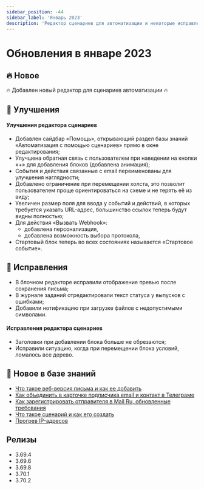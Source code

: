 ```yaml
---
sidebar_position: -44
sidebar_label: 'Январь 2023'
description: 'Редактор сценариев для автоматизации и некоторые исправления'
---
```


# Обновления в январе 2023

## 🔥 Новое

🔥 Добавлен новый редактор для сценариев автоматизации 🔥

## 🚀 Улучшения

#### Улучшения редактора сценариев

- Добавлен сайдбар «Помощь», открывающий раздел базы знаний «Автоматизация с помощью сценариев» прямо в окне редактирования;
- Улучшена обратная связь с пользователем при наведении на кнопки «+» для добавления блоков (добавлена анимация);
- События и действия связанные с email переименованы для улучшения наглядности;
- Добавлено ограничение при перемещении холста, это позволит пользователем проще ориентироваться на схеме и не терять её из виду;
- Увеличен размер поля для ввода у событий и действий, в которых требуется указать URL-адрес, большинство ссылок теперь будут видны полностью;
- Для действия «Вызвать Webhook»:
  - добавлена персонализация,
  - добавлена возможность выбора протокола,
- Стартовый блок теперь во всех состояниях называется «Стартовое событие».

## 🐛 Исправления

- В блочном редакторе исправили отображение превью после сохранения письма;
- В журнале заданий отредактировали текст статуса у выпусков с ошибками;
- Добавили нотификацию при загрузке файлов с недопустимыми символами.

#### Исправления редактора сценариев

- Заголовки при добавлении блока больше не обрезаются;
- Исправили ситуацию, когда при перемещении блока условий, ломалось все дерево.

## 📖 Новое в базе знаний

- [Что такое веб-версия письма и как ее добавить](https://docs.sendsay.ru/getting-started/how-to-migrate-to-sendsay)
- [Как объединить в карточке подписчика email и контакт в Телеграме](https://docs.sendsay.ru/other-channels/telegram/how-to-connect-a-bot/#как-объединить-вкарточке-подписчика-email-иконтакт-втелеграме)
- [Как зарегистрировать отправителя в Mail Ru, обновленные требования](https://docs.sendsay.ru/email-campaigns/create-your-campaign/amp-campaign#как-зарегистрировать-отправителя-в-mailru)
- [Что такое сценарий и как его создать](https://docs.sendsay.ru/automations/automation-with-workflows/workflow-creation)
- [Прогрев IP-адресов](https://docs.sendsay.ru/email-campaigns/settings/warming-up-ip-address/)

## Релизы

- 3.69.4
- 3.69.6
- 3.69.8
- 3.70.1
- 3.70.2
